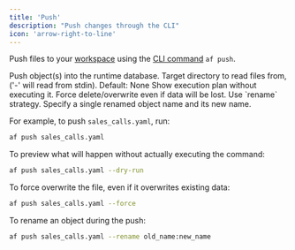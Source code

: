 ```yaml
---
title: 'Push'
description: "Push changes through the CLI"
icon: 'arrow-right-to-line'
---
```


Push files to your [workspace](/concepts/workspaces) using the [CLI command](/cli/cli_reference) `af push`.

<ResponseField name="push" type="Command">
  Push object(s) into the runtime database.
  <Expandable title="Arguments and Flags">
    <ResponseField name="path" type="Argument">
      Target directory to read files from, ('-' will read from stdin). Default: None
    </ResponseField>
    <ResponseField name="--dry-run" type="Flag">
      Show execution plan without executing it.
    </ResponseField>
    <ResponseField name="--force" type="Flag">
      Force delete/overwrite even if data will be lost.
    </ResponseField>
    <ResponseField name="--rename" type="Flag">
      Use `rename` strategy. Specify a single renamed object name and its new name.
    </ResponseField>
  </Expandable>
</ResponseField>

For example, to push `sales_calls.yaml`, run:
```bash
af push sales_calls.yaml
```

To preview what will happen without actually executing the command:
```bash
af push sales_calls.yaml --dry-run
```

To force overwrite the file, even if it overwrites existing data:
```bash
af push sales_calls.yaml --force
```

To rename an object during the push:
```bash
af push sales_calls.yaml --rename old_name:new_name
```
